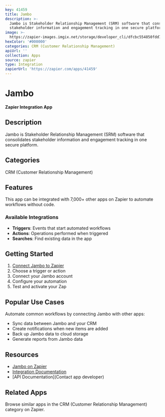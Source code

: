 ```yaml
---
key: 41459
title: Jambo
description: >-
  Jambo is Stakeholder Relationship Management (SRM) software that consolidates
  stakeholder information and engagement tracking in one secure platform.
image: >-
  https://zapier-images.imgix.net/storage/developer_cli/dfcbc554850fdd74b272887cd724473d_2.png?auto=format%2Ccompress&ixlib=python-3.0.0&q=50
hexColor: '#000000'
categories: CRM (Customer Relationship Management)
apiUrl: ''
collection: Apps
source: zapier
type: Integration
zapierUrl: 'https://zapier.com/apps/41459'
---
```

# Jambo

**Zapier Integration App**

## Description

Jambo is Stakeholder Relationship Management (SRM) software that consolidates stakeholder information and engagement tracking in one secure platform.

## Categories

CRM (Customer Relationship Management)

## Features

This app can be integrated with 7,000+ other apps on Zapier to automate workflows without code.

### Available Integrations

- **Triggers**: Events that start automated workflows
- **Actions**: Operations performed when triggered
- **Searches**: Find existing data in the app

## Getting Started

1. [Connect Jambo to Zapier](https://zapier.com/apps/41459)
2. Choose a trigger or action
3. Connect your Jambo account
4. Configure your automation
5. Test and activate your Zap

## Popular Use Cases

Automate common workflows by connecting Jambo with other apps:

- Sync data between Jambo and your CRM
- Create notifications when new items are added
- Back up Jambo data to cloud storage
- Generate reports from Jambo data

## Resources

- [Jambo on Zapier](https://zapier.com/apps/41459)
- [Integration Documentation](https://zapier.com/apps/41459/integrations)
- [API Documentation](Contact app developer)

## Related Apps

Browse similar apps in the CRM (Customer Relationship Management) category on Zapier.
